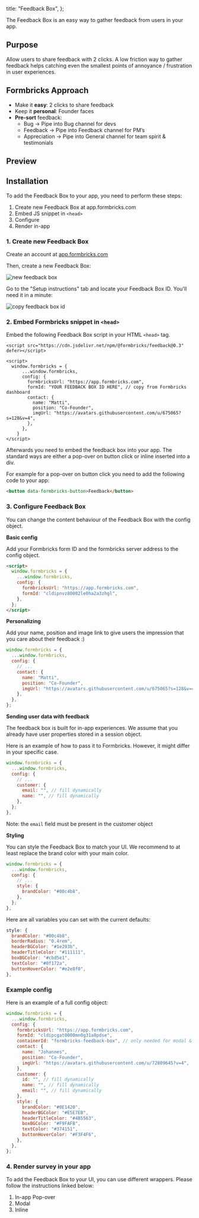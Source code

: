 
  title: "Feedback Box",
};

The Feedback Box is an easy way to gather feedback from users in your app.

## Purpose

Allow users to share feedback with 2 clicks. A low friction way to gather feedback helps catching even the smallest points of annoyance / frustration in user experiences.

## Formbricks Approach

- Make it **easy**: 2 clicks to share feedback
- Keep it **personal**: Founder faces
- **Pre-sort** feedback:
  - Bug → Pipe into Bug channel for devs
  - Feedback → Pipe into Feedback channel for PM’s
  - Appreciation → Pipe into General channel for team spirit & testimonials

## Preview

<div className="max-w-md">
  <ResponsiveEmbed
    src="/docs/wrappers/slide-out/demo"
    allowFullScreen
    className="rounded-lg border-2 border-gray-200"
    ratio="8:10"
  />
</div>

## Installation

To add the Feedback Box to your app, you need to perform these steps:

1. Create new Feedback Box at app.formbricks.com
2. Embed JS snippet in `<head>`
3. Configure
4. Render in-app

### 1. Create new Feedback Box

Create an account at [app.formbricks.com](https://app.formbricks.com/auth/signup)

Then, create a new Feedback Box:

<Image src={NewFB} alt="new feedback box" quality="100" />

Go to the "Setup instructions" tab and locate your Feedback Box ID. You'll need it in a minute:

<Image src={FBID} alt="copy feedback box id" quality="100" />

### 2. Embed Formbricks snippet in `<head>`

Embed the following Feedback Box script in your HTML `<head>` tag.

```tsx
<script src="https://cdn.jsdelivr.net/npm/@formbricks/feedback@0.3" defer></script>

<script>
  window.formbricks = {
      ...window.formbricks,
      config: {
        formbricksUrl: "https://app.formbricks.com",
        formId: "YOUR FEEDBACK BOX ID HERE", // copy from Formbricks dashboard
        contact: {
          name: "Matti",
          position: "Co-Founder",
          imgUrl: "https://avatars.githubusercontent.com/u/675065?s=128&v=4",
        },
      },
    }
</script>
```

Afterwards you need to embed the feedback box into your app. The standard ways are either a <Link href="/docs/wrappers/pop-over">pop-over on button click</Link> or <Link href="/docs/wrappers/inline">inline inserted into a div</Link>.

For example for a pop-over on button click you need to add the following code to your app:

```html
<button data-formbricks-button>Feedback</button>
```

### 3. Configure Feedback Box

You can change the content behaviour of the Feedback Box with the config object.

**Basic config**

Add your Formbricks form ID and the formbricks server address to the config object.

```html
<script>
  window.formbricks = {
    ...window.formbricks,
    config: {
      formbricksUrl: "https://app.formbricks.com",
      formId: "cldipnvz80002le0ha2a3zhgl",
    },
  };
</script>
```

**Personalizing**

Add your name, position and image link to give users the impression that you care about their feedback :)

```javascript
window.formbricks = {
  ...window.formbricks,
  config: {
    // ...
    contact: {
      name: "Matti",
      position: "Co-Founder",
      imgUrl: "https://avatars.githubusercontent.com/u/675065?s=128&v=4",
    },
  },
};
```

**Sending user data with feedback**

The feedback box is built for in-app experiences. We assume that you already have user properties stored in a session object.

Here is an example of how to pass it to Formbricks. However, it might differ in your specific case.

```javascript
window.formbricks = {
  ...window.formbricks,
  config: {
    // ...
    customer: {
      email: "", // fill dynamically
      name: "", // fill dynamically
    },
  };
},
```

Note: the `email` field must be present in the customer object

**Styling**

You can style the Feedback Box to match your UI. We recommend to at least replace the brand color with your main color.

```javascript
window.formbricks = {
  ...window.formbricks,
  config: {
    // ...
    style: {
      brandColor: "#00c4b8",
    },
  };
},
```

Here are all variables you can set with the current defaults:

```javascript
style: {
  brandColor: "#00c4b8",
  borderRadius: "0.4rem",
  headerBGColor: "#1e293b",
  headerTitleColor: "#111111",
  boxBGColor: "#cbd5e1",
  textColor: "#0f172a",
  buttonHoverColor: "#e2e8f0",
},
```

### Example config

Here is an example of a full config object:

```javascript
window.formbricks = {
  ...window.formbricks,
  config: {
    formbricksUrl: "https://app.formbricks.com",
    formId: "cldipcgat0000mn0g31a8pdse",
    containerId: "formbricks-feedback-box", // only needed for modal & inline
    contact: {
      name: "Johannes",
      position: "Co-Founder",
      imgUrl: "https://avatars.githubusercontent.com/u/72809645?v=4",
    },
    customer: {
      id: "", // fill dynamically
      name: "", // fill dynamically
      email: "", // fill dynamically
    },
    style: {
      brandColor: "#0E1420",
      headerBGColor: "#E5E7EB",
      headerTitleColor: "#4B5563",
      boxBGColor: "#F9FAFB",
      textColor: "#374151",
      buttonHoverColor: "#F3F4F6",
    },
  },
};
```

### 4. Render survey in your app

To add the Feedback Box to your UI, you can use different wrappers. Please follow the instructions linked below:

1. <Link href="/docs/wrappers/pop-over">In-app Pop-over</Link>
2. <Link href="/docs/wrappers/modal">Modal</Link>
3. <Link href="/docs/wrappers/inline">Inline</Link>

